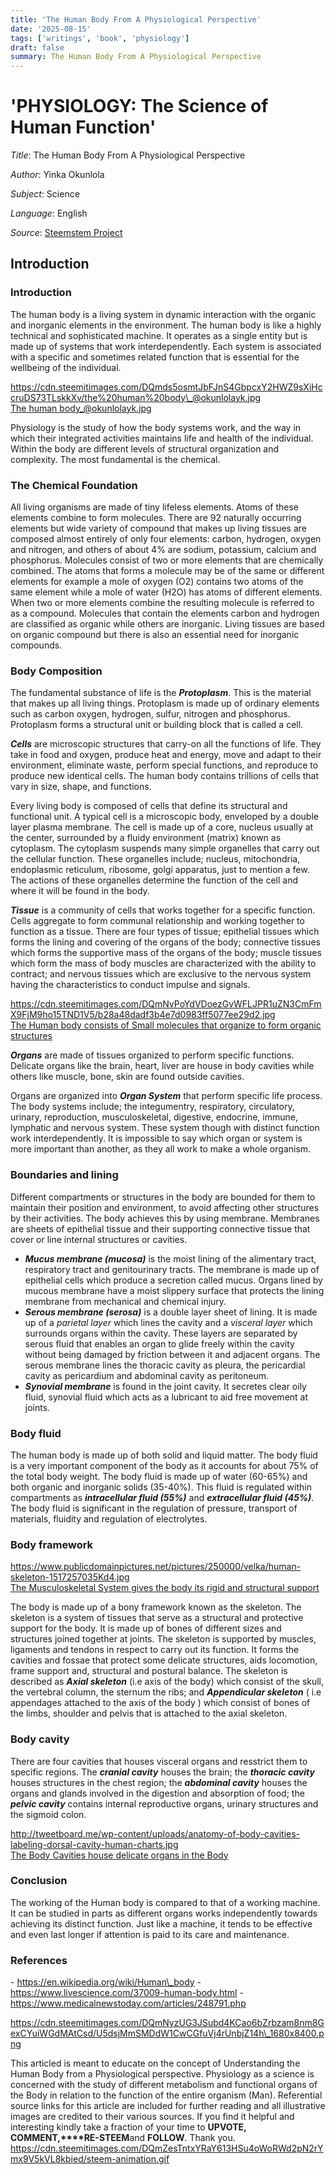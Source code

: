 ```yaml
---
title: 'The Human Body From A Physiological Perspective'
date: '2025-08-15'
tags: ['writings', 'book', 'physiology']
draft: false
summary: The Human Body From A Physiological Perspective
---
```


# 'PHYSIOLOGY: The Science of Human Function'

_Title_: The Human Body From A Physiological Perspective

_Author_: Yinka Okunlola

_Subject_: Science

_Language_: English

_Source_: [Steemstem Project](https://steemit.com/science/@okunlolayk/the-human-body-or-a-physiological-perspective)

## Introduction
### Introduction

The human body is a living system in dynamic interaction with the organic and inorganic elements in the environment. The human body is like a highly technical and sophisticated machine. It operates as a single entity but is made up of systems that work interdependently. Each system is associated with a specific and sometimes related function that is essential for the wellbeing of the individual.

https://cdn.steemitimages.com/DQmds5osmtJbFJnS4GbpcxY2HWZ9sXiHccruDS73TLskkXv/the%20human%20body\_@okunlolayk.jpg  
[The human body\_@okunlolayk.jpg](https://cdn.steemitimages.com/DQmds5osmtJbFJnS4GbpcxY2HWZ9sXiHccruDS73TLskkXv/the%20human%20body_@okunlolayk.jpg)

Physiology is the study of how the body systems work, and the way in which their integrated activities maintains life and health of the individual. Within the body are different levels of structural organization and complexity. The most fundamental is the chemical.

### The Chemical Foundation

All living organisms are made of tiny lifeless elements. Atoms of these elements combine to form molecules. There are 92 naturally occurring elements but wide variety of compound that makes up living tissues are composed almost entirely of only four elements: carbon, hydrogen, oxygen and nitrogen, and others of about 4% are sodium, potassium, calcium and phosphorus. Molecules consist of two or more elements that are chemically combined. The atoms that forms a molecule may be of the same or different elements for example a mole of oxygen (O2) contains two atoms of the same element while a mole of water (H2O) has atoms of different elements. When two or more elements combine the resulting molecule is referred to as a compound. Molecules that contain the elements carbon and hydrogen are classified as organic while others are inorganic. Living tissues are based on organic compound but there is also an essential need for inorganic compounds.

### Body Composition

The fundamental substance of life is the _**Protoplasm**_. This is the material that makes up all living things. Protoplasm is made up of ordinary elements such as carbon oxygen, hydrogen, sulfur, nitrogen and phosphorus. Protoplasm forms a structural unit or building block that is called a cell.

_**Cells**_ are microscopic structures that carry-on all the functions of life. They take in food and oxygen, produce heat and energy, move and adapt to their environment, eliminate waste, perform special functions, and reproduce to produce new identical cells. The human body contains trillions of cells that vary in size, shape, and functions.

Every living body is composed of cells that define its structural and functional unit. A typical cell is a microscopic body, enveloped by a double layer plasma membrane. The cell is made up of a core, nucleus usually at the center, surrounded by a fluidy environment (matrix) known as cytoplasm. The cytoplasm suspends many simple organelles that carry out the cellular function. These organelles include; nucleus, mitochondria, endoplasmic reticulum, ribosome, golgi apparatus, just to mention a few. The actions of these organelles determine the function of the cell and where it will be found in the body.

_**Tissue**_ is a community of cells that works together for a specific function. Cells aggregate to form communal relationship and working together to function as a tissue. There are four types of tissue; epithelial tissues which forms the lining and covering of the organs of the body; connective tissues which forms the supportive mass of the organs of the body; muscle tissues which form the mass of body muscles are characterized with the ability to contract; and nervous tissues which are exclusive to the nervous system having the characteristics to conduct impulse and signals.

https://cdn.steemitimages.com/DQmNvPoYdVDoezGvWFLJPR1uZN3CmFmX9FjM9ho15TND1V5/b28a48dadf3b4e7d0983ff5077ee29d2.jpg  
[The Human body consists of Small molecules that organize to form organic structures](https://i.pinimg.com/originals/b2/8a/48/b28a48dadf3b4e7d0983ff5077ee29d2.jpg)

_**Organs**_ are made of tissues organized to perform specific functions. Delicate organs like the brain, heart, liver are house in body cavities while others like muscle, bone, skin are found outside cavities.

Organs are organized into _**Organ System**_ that perform specific life process. The body systems include; the integumentry, respiratory, circulatory, urinary, reproduction, musculoskeletal, digestive, endocrine, immune, lymphatic and nervous system. These system though with distinct function work interdependently. It is impossible to say which organ or system is more important than another, as they all work to make a whole organism.

### Boundaries and lining

Different compartments or structures in the body are bounded for them to maintain their position and environment, to avoid affecting other structures by their activities. The body achieves this by using membrane. Membranes are sheets of epithelial tissue and their supporting connective tissue that cover or line internal structures or cavities.

*   **_Mucus membrane (mucosa)_** is the moist lining of the alimentary tract, respiratory tract and genitourinary tracts. The membrane is made up of epithelial cells which produce a secretion called mucus. Organs lined by mucous membrane have a moist slippery surface that protects the lining membrane from mechanical and chemical injury.
*   **_Serous membrane (serosa)_** is a double layer sheet of lining. It is made up of a _parietal layer_ which lines the cavity and a _visceral layer_ which surrounds organs within the cavity. These layers are separated by serous fluid that enables an organ to glide freely within the cavity without being damaged by friction between it and adjacent organs. The serous membrane lines the thoracic cavity as pleura, the pericardial cavity as pericardium and abdominal cavity as peritoneum.
*   **_Synovial membrane_** is found in the joint cavity. It secretes clear oily fluid, synovial fluid which acts as a lubricant to aid free movement at joints.

### Body fluid

The human body is made up of both solid and liquid matter. The body fluid is a very important component of the body as it accounts for about 75% of the total body weight. The body fluid is made up of water (60-65%) and both organic and inorganic solids (35-40%). This fluid is regulated within compartments as _**intracellular fluid (55%)**_ and _**extracellular fluid (45%)**_. The body fluid is significant in the regulation of pressure, transport of materials, fluidity and regulation of electrolytes.

### Body framework

https://www.publicdomainpictures.net/pictures/250000/velka/human-skeleton-1517257035Kd4.jpg  
[The Musculoskeletal System gives the body its rigid and structural support](https://www.publicdomainpictures.net/pictures/250000/velka/human-skeleton-1517257035Kd4.jpg)

The body is made up of a bony framework known as the skeleton. The skeleton is a system of tissues that serve as a structural and protective support for the body. It is made up of bones of different sizes and structures joined together at joints. The skeleton is supported by muscles, ligaments and tendons in respect to carry out its function. It forms the cavities and fossae that protect some delicate structures, aids locomotion, frame support and, structural and postural balance. The skeleton is described as _**Axial skeleton**_ (i.e axis of the body) which consist of the skull, the vertebral column, the sternum the ribs; and _**Appendicular skeleton**_ ( i.e appendages attached to the axis of the body ) which consist of bones of the limbs, shoulder and pelvis that is attached to the axial skeleton.

### Body cavity

There are four cavities that houses visceral organs and resstrict them to specific regions. The _**cranial cavity**_ houses the brain; the _**thoracic cavity**_ houses structures in the chest region; the _**abdominal cavity**_ houses the organs and glands involved in the digestion and absorption of food; the _**pelvic cavity**_ contains internal reproductive organs, urinary structures and the sigmoid colon.

http://tweetboard.me/wp-content/uploads/anatomy-of-body-cavities-labeling-dorsal-cavity-human-charts.jpg  
[The Body Cavities house delicate organs in the Body](http://tweetboard.me/wp-content/uploads/anatomy-of-body-cavities-labeling-dorsal-cavity-human-charts.jpg)

### Conclusion

The working of the Human body is compared to that of a working machine. It can be studied in parts as different organs works independently towards achieving its distinct function. Just like a machine, it tends to be effective and even last longer if attention is paid to its care and maintenance.

### References

\- https://en.wikipedia.org/wiki/Human\_body - https://www.livescience.com/37009-human-body.html - https://www.medicalnewstoday.com/articles/248791.php  

https://cdn.steemitimages.com/DQmNyzUG3JSubd4KCao6bZrbzam8nm8GexCYuiWGdMAtCsd/U5dsjMmSMDdW1CwCGfuVj4rUnbjZ14h\_1680x8400.png

This articled is meant to educate on the concept of Understanding the Human Body from a Physiological perspective. Physiology as a science is concerned with the study of different metabolism and functional organs of the Body in relation to the function of the entire organism (Man). Referential source links for this article are included for further reading and all illustrative images are credited to their various sources. If you find it helpful and interesting kindly take a fraction of your time to **UPVOTE, COMMENT,****RE-STEEM**and **FOLLOW**. Thank you. https://cdn.steemitimages.com/DQmZesTntxYRaY613HSu4oWoRWd2pN2rYmx9V5kVL8kbied/steem-animation.gif